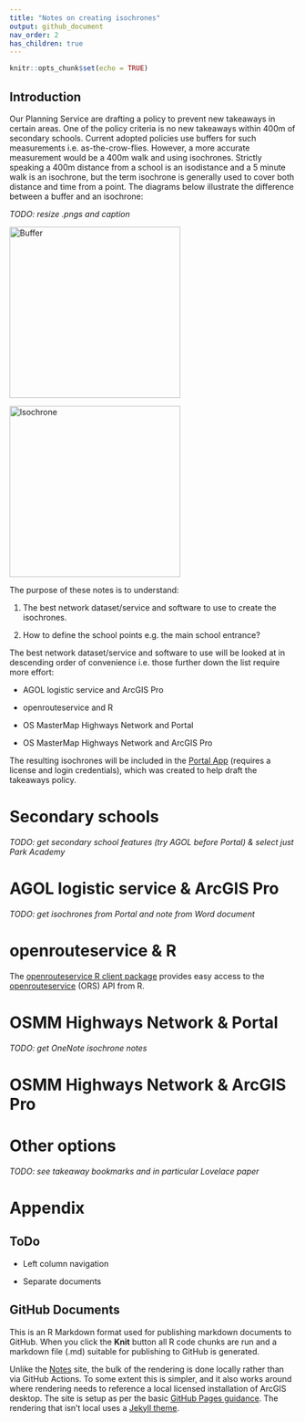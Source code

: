 ```yaml
---
title: "Notes on creating isochrones"
output: github_document
nav_order: 2
has_children: true
---
```


```r
knitr::opts_chunk$set(echo = TRUE)
```

## Introduction

Our Planning Service are drafting a policy to prevent new takeaways in certain areas. One of the policy criteria is no new takeaways within 400m of secondary schools. Current adopted policies use buffers for such measurements i.e. as-the-crow-flies. However, a more accurate measurement would be a 400m walk and using isochrones. Strictly speaking a 400m distance from a school is an isodistance and a 5 minute walk is an isochrone, but the term isochrone is generally used to cover both distance and time from a point. The diagrams below illustrate the difference between a buffer and an isochrone:

*TODO: resize .pngs and caption*

<img src="Images/buffer.png" title="circle" alt="Buffer" width="300"/>

<img src="Images/isochrone.png" title="irregular polygon" alt="Isochrone" width="300"/>

The purpose of these notes is to understand:

1.  The best network dataset/service and software to use to create the isochrones.

2.  How to define the school points e.g. the main school entrance?

The best network dataset/service and software to use will be looked at in descending order of convenience i.e. those further down the list require more effort:

-   AGOL logistic service and ArcGIS Pro

-   openrouteservice and R

-   OS MasterMap Highways Network and Portal

-   OS MasterMap Highways Network and ArcGIS Pro

The resulting isochrones will be included in the [Portal App](https://sheffieldcitycouncil.cloud.esriuk.com/portal/apps/View/index.html?appid=ba3cbfdb0c3642c6bfe48500b11473e9) (requires a license and login credentials), which was created to help draft the takeaways policy.

# Secondary schools

*TODO: get secondary school features (try AGOL before Portal) & select just Park Academy*

# AGOL logistic service & ArcGIS Pro

*TODO: get isochrones from Portal and note from Word document*

# openrouteservice & R

The [openrouteservice R client package](https://giscience.github.io/openrouteservice-r/index.html) provides easy access to the [openrouteservice](https://openrouteservice.org/) (ORS) API from R.

# OSMM Highways Network & Portal

*TODO: get OneNote isochrone notes*

# OSMM Highways Network & ArcGIS Pro

# Other options

*TODO: see takeaway bookmarks and in particular Lovelace paper*

# Appendix

## ToDo

-   Left column navigation

-   Separate documents

## GitHub Documents

This is an R Markdown format used for publishing markdown documents to GitHub. When you click the **Knit** button all R code chunks are run and a markdown file (.md) suitable for publishing to GitHub is generated.

Unlike the [Notes](https://scc-pi.github.io/notes/) site, the bulk of the rendering is done locally rather than via GitHub Actions. To some extent this is simpler, and it also works around where rendering needs to reference a local licensed installation of ArcGIS desktop. The site is setup as per the basic [GitHub Pages guidance](https://guides.github.com/features/pages). The rendering that isn't local uses a [Jekyll theme](https://docs.github.com/en/pages/setting-up-a-github-pages-site-with-jekyll/adding-a-theme-to-your-github-pages-site-using-jekyll).
